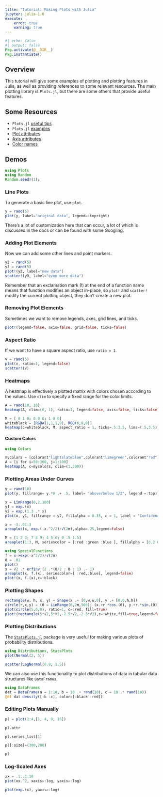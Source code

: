 ```yaml
---
title: "Tutorial: Making Plots with Julia"
jupyter: julia-1.8
execute:
    error: true
    warning: true
---
```



```julia
#| echo: false
#| output: false
Pkg.activate(@__DIR__)
Pkg.instantiate()
```

## Overview

This tutorial will give some examples of plotting and plotting features in Julia, as well as providing references to some relevant resources. The main plotting library is `Plots.jl`, but there are some others that provide useful features.

## Some Resources

* `Plots.jl` [useful tips](https://docs.juliaplots.org/latest/basics/#Useful-Tips)
* `Plots.jl` [examples](https://docs.juliaplots.org/latest/generated/gr/)
* [Plot attributes](http://docs.juliaplots.org/latest/generated/attributes_plot/)
* [Axis attributes](http://docs.juliaplots.org/latest/generated/attributes_axis/#Axis)
* [Color names](http://juliagraphics.github.io/Colors.jl/stable/namedcolors/)


## Demos

```julia
using Plots
using Random
Random.seed!(1);
```

### Line Plots
To generate a basic line plot, use `plot`.

```julia
y = rand(5)
plot(y, label="original data", legend=:topright)
```


There's a lot of customization here that can occur, a lot of which is discussed in the docs or can be found with some Googling.

### Adding Plot Elements

Now we can add some other lines and point markers.

```julia
y2 = rand(5)
y3 = rand(5)
plot!(y2, label="new data")
scatter!(y3, label="even more data")
```



Remember that an exclamation mark (!) at the end of a function name means that function modifies an object in-place, so `plot!` and `scatter!` modify the current plotting object, they don't create a new plot.

### Removing Plot Elements

Sometimes we want to remove legends, axes, grid lines, and ticks.

```julia
plot!(legend=false, axis=false, grid=false, ticks=false)
```



### Aspect Ratio

If we want to have a square aspect ratio, use `ratio = 1`.

```julia
v = rand(5)
plot(v, ratio=1, legend=false)
scatter!(v)
```


### Heatmaps

A heatmap is effectively a plotted matrix with colors chosen according to the values. Use `clim` to specify a fixed range for the color limits.

```julia
A = rand(10, 10)
heatmap(A, clim=(0, 1), ratio=1, legend=false, axis=false, ticks=false)
```


```julia
M = [ 0 1 0; 0 0 0; 1 0 0]
whiteblack = [RGBA(1,1,1,0), RGB(0,0,0)]
heatmap(c=whiteblack, M, aspect_ratio = 1, ticks=.5:3.5, lims=(.5,3.5), gridalpha=1, legend=false, axis=false, ylabel="i", xlabel="j")
```



#### Custom Colors

```julia
using Colors

mycolors = [colorant"lightslateblue",colorant"limegreen",colorant"red"]
A = [i for i=50:300, j=1:100]
heatmap(A, c=mycolors, clim=(1,300))
```



### Plotting Areas Under Curves

```julia
y = rand(10)
plot(y, fillrange= y.*0 .+ .5, label= "above/below 1/2", legend =:top)
```



```julia
x = LinRange(0,2,100)
y1 = exp.(x)
y2 = exp.(1.3 .* x)
plot(x, y1, fillrange = y2, fillalpha = 0.35, c = 1, label = "Confidence band", legend = :topleft)
```



```julia
x = -3:.01:3
areaplot(x, exp.(-x.^2/2)/√(2π),alpha=.25,legend=false)
```



```julia
M = [1 2 3; 7 8 9; 4 5 6; 0 .5 1.5]
areaplot(1:3, M, seriescolor = [:red :green :blue ], fillalpha = [0.2 0.3 0.4])
```



```julia
using SpecialFunctions
f = x->exp(-x^2/2)/√(2π)
δ = .01
plot()
x = √2 .* erfinv.(2 .*(δ/2 : δ : 1) .- 1)
areaplot(x, f.(x), seriescolor=[ :red,:blue], legend=false)
plot!(x, f.(x),c=:black)
```


### Plotting Shapes

```julia
rectangle(w, h, x, y) = Shape(x .+ [0,w,w,0], y .+ [0,0,h,h])
circle(r,x,y) = (θ = LinRange(0,2π,500); (x.+r.*cos.(θ), y.+r.*sin.(θ)))
plot(circle(5,0,0), ratio=1, c=:red, fill=true)
plot!(rectangle(5*√2,5*√2,-2.5*√2,-2.5*√2),c=:white,fill=true,legend=false)
```



### Plotting Distributions

The [`StatsPlots.jl`](https://github.com/JuliaPlots/StatsPlots.jl/blob/master/README.md) package is very useful for making various plots of probability distributions.

```julia
using Distributions, StatsPlots
plot(Normal(2, 5))
```



```julia
scatter(LogNormal(0.8, 1.5))
```



We can also use this functionality to plot distributions of data in tabular data structures like `DataFrames`.

```julia
using DataFrames
dat = DataFrame(a = 1:10, b = 10 .+ rand(10), c = 10 .* rand(10))
@df dat density([:b :c], color=[:black :red])
```



### Editing Plots Manually

```julia
pl = plot(1:4,[1, 4, 9, 16])
```



```julia
pl.attr
```

```julia
pl.series_list[1]
```

```julia
pl[:size]=(300,200)
```

```julia
pl
```



### Log-Scaled Axes

```julia
xx = .1:.1:10
plot(xx.^2, xaxis=:log, yaxis=:log)
```



```julia
plot(exp.(x), yaxis=:log)
```

